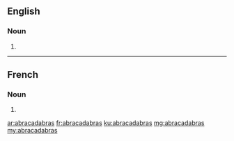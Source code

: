 ==English==

===Noun===
{{head|en}}

# {{plural of|abracadabra}}

----

==French==

===Noun===
{{head|fr|g=m-p}}

# {{plural of|abracadabra|lang=fr}}

[[ar:abracadabras]]
[[fr:abracadabras]]
[[ku:abracadabras]]
[[mg:abracadabras]]
[[my:abracadabras]]